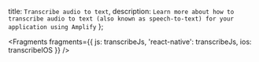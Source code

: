   title: `Transcribe audio to text`,
  description: `Learn more about how to transcribe audio to text (also known as speech-to-text) for your application using Amplify`
};


<Fragments
  fragments={{
    js: transcribeJs,
    'react-native': transcribeJs,
    ios: transcribeIOS
  }}
/>
